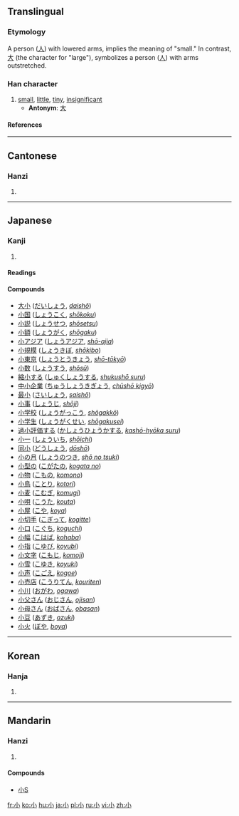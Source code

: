 ==Translingual==
{{Han stroke|[[Image:小-order.gif]]}}
===Etymology===
A person ([[人]]) with lowered arms, implies the meaning of "small." In contrast, [[大]] (the character for "large"), symbolizes a person ([[人]]) with arms outstretched.
===Han character===
{{Han char|rn=42|rad=小|as=00|sn=3|four=9000<sub>0</sub>|canj=弓金 (NC)}}
# [[small]], [[little]], [[tiny]], [[insignificant]]
#* '''Antonym''': [[大]]
====References====
{{Han ref|kx=0296.180|dkj=07473|dj=0587.080|hdz=10560.120|uh=5C0F|ud=23567|bh=A470|bd=42096}}
----
==Cantonese==
===Hanzi===
{{yue-hanzi|jyut=[[siu2]]|y=siu2}}
# {{defn|Cantonese}}
----
==Japanese==
===Kanji===
{{ja-kanji|grade=1|rs=小00}}
# {{defn|Japanese}}
====Readings====
{{ja-readings|on=[[しょう]] (''shō'')|kun=[[ちいさい]] ([[小さい]], ''chiisai''), [[こ]] (''ko''), [[お]] (''o'')}}

====Compounds====
*[[大小]] ([[だいしょう]], ''[[daishō]]'')
*[[小国]] ([[しょうこく]], ''[[shōkoku]]'')
*[[小説]] ([[しょうせつ]], ''[[shōsetsu]]'')
*[[小額]] ([[しょうがく]], ''[[shōgaku]]'')
*[[小アジア]] ([[しょうアジア]], ''[[shō-ajia]]'')
*[[小規模]] ([[しょうきぼ]], ''[[shōkibo]]'')
*[[小東京]] ([[しょうとうきょう]], ''[[shō-tōkyō]]'')
*[[小数]] ([[しょうすう]], ''[[shōsū]]'')
*[[縮小する]] ([[しゅくしょうする]], ''[[shukushō suru]]'')
*[[中小企業]] ([[ちゅうしょうきぎょう]], ''[[chūshō kigyō]]'')
*[[最小]] ([[さいしょう]], ''[[saishō]]'')
*[[小事]] ([[しょうじ]], ''[[shōji]]'')
*[[小学校]] ([[しょうがっこう]], ''[[shōgakkō]]'')
*[[小学生]] ([[しょうがくせい]], ''[[shōgakusei]]'')
*[[過小評価する]] ([[かしょうひょうかする]], ''[[kashō-hyōka suru]]'')
*[[小一]] ([[しょういち]], ''[[shōichi]]'')
*[[同小]] ([[どうしょう]], ''[[dōshō]]'')
*[[小の月]] ([[しょうのつき]], ''[[shō no tsuki]]'')
*[[小型の]] ([[こがたの]], ''[[kogata no]]'')
*[[小物]] ([[こもの]], ''[[komono]]'')
*[[小鳥]] ([[ことり]], ''[[kotori]]'')
*[[小麦]] ([[こむぎ]], ''[[komugi]]'')
*[[小唄]] ([[こうた]], ''[[kouta]]'')
*[[小屋]] ([[こや]], ''[[koya]]'')
*[[小切手]] ([[こぎって]], ''[[kogitte]]'')
*[[小口]] ([[こぐち]], ''[[koguchi]]'')
*[[小幅]] ([[こはば]], ''[[kohaba]]'')
*[[小指]] ([[こゆび]], ''[[koyubi]]'')
*[[小文字]] ([[こもじ]], ''[[komoji]]'')
*[[小雪]] ([[こゆき]], ''[[koyuki]]'')
*[[小声]] ([[こごえ]], ''[[kogoe]]'')
*[[小売店]] ([[こうりてん]], ''[[kouriten]]'')
*[[小川]] ([[おがわ]], ''[[ogawa]]'')
*[[小父さん]] ([[おじさん]], ''[[ojisan]]'')
*[[小母さん]] ([[おばさん]], ''[[obasan]]'')
*[[小豆]] ([[あずき]], ''[[azuki]]'')
*[[小火]] ([[ぼや]], ''[[boya]]'')
----

==Korean==
===Hanja===
{{ko-hanja|hangeul=[[소]]|eumhun=작을|rv=so|mr=so}}
# {{defn|Korean}}

----
==Mandarin==
===Hanzi===
{{cmn-hanzi|pin=[[xiǎo]] (xiao3), [[shào]] (shao4)|wg=shao<sup>4</sup>, hsiao<sup>3</sup>}}
# {{defn|Mandarin}}

====Compounds====
{{top2}}
*[[小S]]
{{mid2}}
{{bottom}}

[[fr:小]]
[[ko:小]]
[[hu:小]]
[[ja:小]]
[[pl:小]]
[[ru:小]]
[[vi:小]]
[[zh:小]]